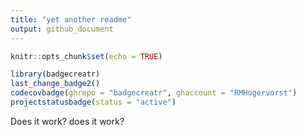 ```yaml
---
title: "yet another readme"
output: github_document
---
```


```r
knitr::opts_chunk$set(echo = TRUE)
```

```r
library(badgecreatr)
last_change_badge2()
codecovbadge(ghrepo = "badgecreatr", ghaccount = "RMHogervorst")
projectstatusbadge(status = "active")
```


Does it work? does it work?

